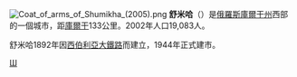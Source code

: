 {{coord|55|14|N|63|17|E|display=title}}
[[File:Coat_of_arms_of_Shumikha_(2005).png|right]]
'''舒米哈'''（{{lang-ru|Шуми́ха}}）是[[俄羅斯|俄羅斯]][[庫爾干州|庫爾干州]]西部的一個城市，距[[庫爾干|庫爾干]]133公里。2002年人口19,083人。

舒米哈1892年因[[西伯利亞大鐵路|西伯利亞大鐵路]]而建立，1944年正式建市。

{{庫爾干州城市}}

[[Category:庫爾干州城市|Ш]]